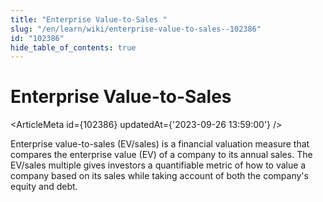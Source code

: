 ```yaml
---
title: "Enterprise Value-to-Sales "
slug: "/en/learn/wiki/enterprise-value-to-sales--102386"
id: "102386"
hide_table_of_contents: true
---
```



# Enterprise Value-to-Sales 

<ArticleMeta id={102386} updatedAt={'2023-09-26 13:59:00'} />
<div className='border-solid border-b border-t-0 my-4 border-[var(--ifm-color-gray-300)]' />

Enterprise value-to-sales (EV/sales) is a financial valuation measure that compares the enterprise value (EV) of a company to its annual sales. The EV/sales multiple gives investors a quantifiable metric of how to value a company based on its sales while taking account of both the company's equity and debt.
